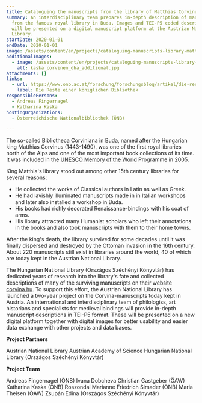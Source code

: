 ```yaml
---
title: Cataloguing the manuscripts from the library of Matthias Corvinus in Austria
summary: An interdisciplinary team prepares in-depth description of manuscripts
  from the famous royal library in Buda. Images and TEI-P5 coded descriptions
  will be presented on a digital manuscript platform at the Austrian National
  Library.
startDate: 2020-01-01
endDate: 2020-01-01
image: /assets/content/en/projects/cataloguing-manuscripts-library-matthias-corvinus-austria/kaska_corvinen_dha.jpg
additionalImages:
  - image: /assets/content/en/projects/cataloguing-manuscripts-library-matthias-corvinus-austria/additionalImages/kaska_corvinen_dha_additional.jpg
    alt: kaska_corvinen_dha_additional.jpg
attachments: []
links:
  - url: https://www.onb.ac.at/forschung/forschungsblog/artikel/die-reste-einer-koeniglichen-bibliothek
    label: Die Reste einer königlichen Bibliothek
responsiblePersons:
  - Andreas Fingernagel
  - Katharina Kaska
hostingOrganizations:
  - Österreichische Nationalbibliothek (ÖNB)

---
```

The so-called Bibliotheca Corviniana in Buda, named after the Hungarian king Matthias Corvinus (1443-1490), was one of the first royal libraries north of the Alps and one of the most important book collections of its time. It was included in the [UNESCO Memory of the World](https://www.unesco.de/kultur-und-natur/weltdokumentenerbe/weltdokumentenerbe-deutschland/renaissance-bibliothek-corvinus) Programme in 2005.

King Matthia's library stood out among other 15th century libraries for several reasons:

*   He collected the works of Classical authors in Latin as well as Greek.
*   He had lavishly illuminated manuscripts made in in Italian workshops and later also installed a workshop in Buda.
*   His books had richly decorated Renaissance-bindings with his coat of arms.
*   His library attracted many Humanist scholars who left their annotations in the books and also took manuscripts with them to their home towns.

After the king's death, the library survived for some decades until it was finally dispersed and destroyed by the Ottoman invasion in the 16th century. About 220 manuscripts still exist in libraries around the world, 40 of which are today kept in the Austrian National Library.

The Hungarian National Library (Országos Széchényi Könyvtár) has dedicated years of research into the library's fate and collected descriptions of many of the surviving manuscripts on their website [corvina.hu](https://corvina.hu/). To support this effort, the Austrian National Library has launched a two-year project on the Corvina-manuscripts today kept in Austria. An international and interdisciplinary team of philologiss, art historians and specialists for medieval bindings will provide in-depth manuscript descriptions in TEI-P5 format. These will be presented on a new digital platform together with digital images for better usability and easier data exchange with other projects and data bases.

**Project Partners**

Austrian National Library
Austrian Academy of Science
Hungarian National Library (Országos Széchényi Könyvtár)

**Project Team**

Andreas Fingernagel (ÖNB)
Ivana Dobcheva
Christian Gastgeber (ÖAW)
Katharina Kaska (ÖNB)
Roszondai Marianne
Friedrich Simader (ÖNB)
Maria Theisen (ÖAW)
Zsupán Edina (Országos Széchényi Könyvtár)
